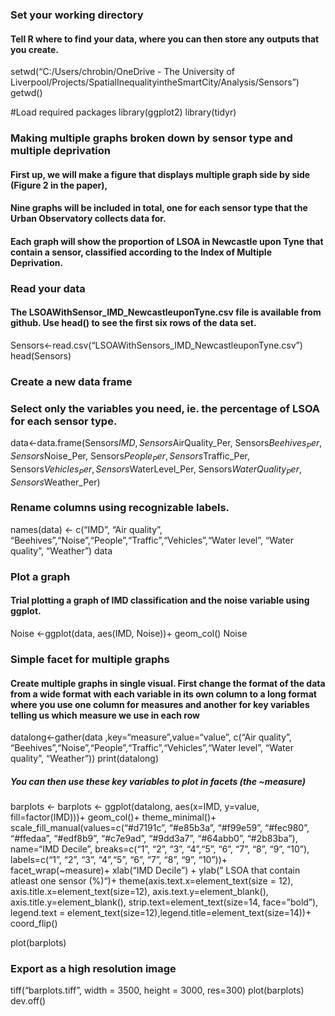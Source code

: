 ### Set your working directory
#### Tell R where to find your data, where you can then store any outputs that you create. 
setwd("C:/Users/chrobin/OneDrive - The University of Liverpool/Projects/SpatialInequalityintheSmartCity/Analysis/Sensors")
getwd()

#Load required packages
library(ggplot2)
library(tidyr)

### Making multiple graphs broken down by sensor type and multiple deprivation
#### First up, we will make a figure that displays multiple graph side by side (Figure 2 in the paper), 
#### Nine graphs will be included in total, one for each sensor type that the Urban Observatory collects data for.
#### Each graph will show the proportion of LSOA in Newcastle upon Tyne that contain a sensor, classified according to the Index of Multiple Deprivation. 

### Read your data
#### The LSOAWithSensor_IMD_NewcastleuponTyne.csv file is available from github. Use head() to see the first six rows of the data set. 
Sensors<-read.csv("LSOAWithSensors_IMD_NewcastleuponTyne.csv")
head(Sensors)

### Create a new data frame 
### Select only the variables you need, ie. the percentage of LSOA for each sensor type.
data<-data.frame(Sensors$IMD, Sensors$AirQuality_Per, Sensors$Beehives_Per, Sensors$Noise_Per, Sensors$People_Per, Sensors$Traffic_Per, Sensors$Vehicles_Per, Sensors$WaterLevel_Per, Sensors$WaterQuality_Per, Sensors$Weather_Per)

### Rename columns using recognizable labels.
names(data) <- c("IMD", "Air quality", "Beehives","Noise","People","Traffic","Vehicles","Water level", "Water quality", "Weather")
data

### Plot a graph 
#### Trial plotting a graph of IMD classification and the noise variable using ggplot.
Noise <-ggplot(data, aes(IMD, Noise))+
  geom_col()
Noise

### Simple facet for multiple graphs
#### Create multiple graphs in single visual. First change the format of the data from a wide format with each variable in its own column to a long format where you use one column for measures and another for key variables telling us which measure we use in each row
datalong<-gather(data ,key="measure",value="value", c("Air quality", "Beehives","Noise","People","Traffic","Vehicles","Water level", "Water quality", "Weather"))
print(datalong)

##### You can then use these key variables to plot in facets (the ~measure)
barplots <- barplots <- ggplot(datalong, aes(x=IMD, y=value, fill=factor(IMD)))+ 
  geom_col()+
  theme_minimal()+
  scale_fill_manual(values=c("#d7191c", "#e85b3a", "#f99e59", "#fec980", "#ffedaa", "#edf8b9", "#c7e9ad", "#9dd3a7", "#64abb0", "#2b83ba"), 
                    name="IMD Decile",
                    breaks=c("1", "2", "3", "4","5", "6", "7", "8", "9", "10"),
                    labels=c("1", "2", "3", "4","5", "6", "7", "8", "9", "10"))+
  facet_wrap(~measure)+
  xlab("IMD Decile") + ylab("
                            LSOA that contain atleast one sensor (%)")+
  theme(axis.text.x=element_text(size = 12), axis.title.x=element_text(size=12), 
        axis.text.y=element_blank(), axis.title.y=element_blank(),
        strip.text=element_text(size=14, face="bold"),
        legend.text = element_text(size=12),legend.title=element_text(size=14))+
  coord_flip()

plot(barplots)

### Export as a high resolution image
tiff("barplots.tiff", width = 3500, height = 3000, res=300)
plot(barplots)
dev.off()
